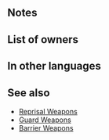 {{Weapon Infobox
|tagid=SID_守りの槍
|weaponType=Lance
|might=10
|range=1
|effect=If foe initiates combat, grants Def+7 during combat.
|cost=200
|exclusive=0
|next=Vanguard+
|promotionRarity=5
|promotionTier=1
|required=Steel Lance
|statModifiers=0,10,0,0,0
|properties=random_all
}}
==Notes==
{{IfFoeInitiates}}
{{Combat boosts}}
==List of owners==
{{Skill Hero List}}
==In other languages==
{{OtherLanguages
|japanese=守りの槍
|german=Abschirmlanze
|spanishEU=Vanguardia
|spanishLA=Vanguardia
|french=Lance protect.
|italian=Lancia guardia
|chineseTW=守護之槍
|portuguese=Vanguarda
}}
==See also==
{{See also skills|cond=Description LIKE '%if foe initiates combat, grants Def+%during combat%' AND WikiName NOT RLIKE 'guard'|columns=1}}
* [[Skill families/Weapons#Reprisal|Reprisal Weapons]]
* [[Skill families/Weapons#Guard (temporary buffs)|Guard Weapons]]
* [[Skill families/Weapons#Barrier|Barrier Weapons]]
{{Weapons Navbox}}